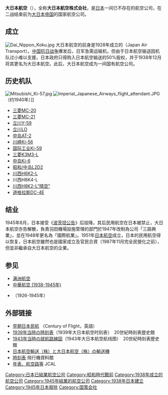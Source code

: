 {{Distinguish|日本航空}}
{{refimprove|time=2014-06-07T05:10:53+00:00}}
{{Airline infobox |
airline = 大日本航空<br>Imperial Japanese Airways|
logo = |
logo_size = |
fleet_size = |
destinations = |
IATA = IJ|
ICAO = IJA|
callsign = IMPERIAL|
parent = |
founded = 1938年|
headquarters = {{Flag|Empire of Japan}} [[東京|東京]]|
key_people = |
hubs = {{Flag|Empire of Japan}} [[東京國際機場|羽田飞行场]]|
focus_cities = |
frequent_flyer = |
lounge = |
alliance = |
website = |
}}
'''大日本航空'''（{{jpn|j=大日本航空|hg=だいにっぽんこうくう|rm=Dai Nippon Kōkū|f=h}}），全称'''大日本航空株式会社'''，是[[日本|日本]]一间已不存在的航空公司，在二战结束前为[[大日本帝国|大日本帝国]]的国家航空公司。

==成立==
[[File:Dai_Nippon_Koku.jpg|thumb]]
大日本航空的前身是1928年成立的{{link-ja|日本航空輸送|日本航空輸送}}（Japan Air Transport）。[[中国抗日战争|中国抗日战争]]爆发后，日军急需运输机，但由于日本航空输送因机队过小难以支援，日本政府只得购入日本航空输送的50%股权，并于1938年12月将其更名为大日本航空。此后，大日本航空成为一间国有航空公司。

==历史机队==
[[File:Mitsubishi_Ki-57.jpg|thumb]]
[[File:Imperial_Japanese_Airways_flight_attendant.JPG|thumb]]（约1940年）]]
* [[百式运输机|三菱MC-20]] 
* [[九七式重爆撃機|三菱MC-21]] 
* [[立川Ki-54|立川Y-59]]
* [[洛克希德L-14|立川LO]]
*[[九七式运输机|中岛AT-2]]
*[[一式货物运输机|川崎Ki-56]]
*[[一式运输机|国际工业Ki-59]]
*[[九〇式机上作业练习机|三菱K3M3-L]]
*[[九五式二型练习机|中岛Ki-6]] 
*[[零式运输机|昭和/中岛L2D2]] 
*[[九七式飛行艇|川西H6K2-L]] 
*川西H6K4-L
*[[二式飛行艇|川西H8K2-L“晴空”]]
*[[道格拉斯DC-4|道格拉斯DC-4E]]

==结业==
1945年8月，日本接受《[[波茨坦公告|波茨坦公告]]》后投降，其后民用航空在日本被禁止，大日本航空亦告解散，負責羽田機場設施管理的部門於1947年改制為公司「三路興業」，並在1948年更名為「國際航業」。1951年[[日本航空|日本航空]]成立，日本的民用航空得以恢复，日本航空雖然也是國家成立及官民合資（1987年11月完全民營化之前），但並非繼承自大日本航空的企業。

==参见==
*[[满洲航空|满洲航空]]
*[[中華航空_(1938-1945年)|中華航空 (1938-1945年)]]
*{{link-en|德意志汉莎航空|Deutsche Luft Hansa}}（1926-1945年）

==外部链接==
*[https://web.archive.org/web/20130729194431/http://www.century-of-flight.net/new%20site/commercial/Japanese%20civil%20aviation.htm 早期日本民航] （Century of Flight，英語）
*[http://www.tt-museum.jp/war_0020_dnk1939.html 1939年当時の時刻表]{{Wayback|url=http://www.tt-museum.jp/war_0020_dnk1939.html |date=20140608072826 }}（1939年大日本航空时刻表）　20世紀時刻表歴史館
*[http://www.tt-museum.jp/war_0080_dnk1943.html 1943年当時の就航路線図]{{Wayback|url=http://www.tt-museum.jp/war_0080_dnk1943.html |date=20140620191215 }}（1943年大日本航空航线图）　20世紀時刻表歴史館
*[https://web.archive.org/web/20120121122504/http://ksa.axisz.jp/OM3-01Dainihonkoku.htm 日本航空輸送（株）と大日本航空（株）の輸送機]
*[http://k-yanai.net/aaaJ_jikokuhyou.htm 時刻表]{{Wayback|url=http://k-yanai.net/aaaJ_jikokuhyou.htm |date=20131014170615 }} 飛行機資料館
*[https://web.archive.org/web/20150218060326/http://homepage3.nifty.com/airhistory-nippon/chronology.html 年表、航空路等] JCAL

[[Category:日本已結業航空公司|Category:日本已結業航空公司]]
[[Category:昭和時代戰前|Category:昭和時代戰前]]
[[Category:1938年成立的航空公司|Category:1938年成立的航空公司]]
[[Category:1945年結業的航空公司|Category:1945年結業的航空公司]]
[[Category:1938年日本建立|Category:1938年日本建立]]
[[Category:1945年日本廢除|Category:1945年日本廢除]]
[[Category:国策会社|Category:国策会社]]